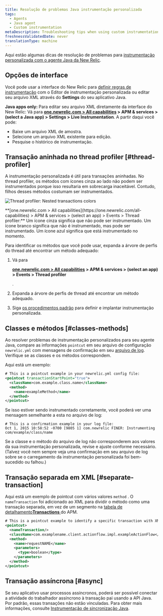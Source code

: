 ```yaml
---
title: Resolução de problemas Java instrumentação personalizada
tags:
  - Agents
  - Java agent
  - Custom instrumentation
metaDescription: Troubleshooting tips when using custom instrumentation with your New Relic Java agent.
freshnessValidatedDate: never
translationType: machine
---
```



Aqui estão algumas dicas de resolução de problemas para [instrumentação personalizada com o agente Java da New Relic](/docs/agents/java-agent/custom-instrumentation/java-custom-instrumentation).

## Opções de interface

Você pode usar a interface do New Relic para [definir regras de instrumentação](/docs/agents/java-agent/custom-instrumentation/custom-instrumentation-editor-quickly-customize-your-java-instrumentation) com o Editor de instrumentação personalizada ou editar seu arquivo XML através do <DoNotTranslate>**Settings**</DoNotTranslate> do seu aplicativo Java.

<DoNotTranslate>**Java apps only:**</DoNotTranslate> Para editar seu arquivo XML diretamente da interface do New Relic: Vá para <DoNotTranslate>**[one.newrelic.com > All capabilities](https://one.newrelic.com/all-capabilities) > APM & services > (select a Java app) > Settings > Live Instrumentation**</DoNotTranslate>. A partir daqui você pode:

* Baixe um arquivo XML de amostra.
* Selecione um arquivo XML existente para edição.
* Pesquise o histórico de instrumentação.

## Transação aninhada no thread profiler [#thread-profiler]

A instrumentação personalizada é útil para transações aninhadas. No thread profiler, os métodos com ícones cinza ao lado não podem ser instrumentados porque isso resultaria em sobrecarga inaceitável. Contudo, filhos desses métodos costumam ser instrumentados.

<img
  title="Thread profiler: Nested transactions colors"
  alt="Thread profiler: Nested transactions colors"
  src={apmJavaCustomInstrumentationColors}
/>

<figcaption>
  <DoNotTranslate>**[one.newrelic.com > All capabilities](https://one.newrelic.com/all-capabilities) > APM & services > (select an app) > Events > Thread profiler:**</DoNotTranslate> Um ícone cinza significa que não pode ser instrumentado. Um ícone branco significa que não é instrumentado, mas pode ser instrumentado. Um ícone azul significa que está instrumentado no momento.
</figcaption>

Para identificar os métodos que você pode usar, expanda a árvore de perfis do thread até encontrar um método adequado:

1. Vá para

   <DoNotTranslate>**[one.newrelic.com > All capabilities](https://one.newrelic.com/all-capabilities) > APM & services > (select an app) > Events > Thread profiler**</DoNotTranslate>

   .

2. Expanda a árvore de perfis de thread até encontrar um método adequado.

3. Siga [os procedimentos padrão](/docs/agents/java-agent/custom-instrumentation/custom-instrumentation-editor-quickly-customize-your-java-instrumentation) para definir e implantar instrumentação personalizada.

## Classes e métodos [#classes-methods]

Ao resolver problemas de instrumentação personalizados para seu agente Java, compare as informações `pointcut` em seu arquivo de configuração `newrelic.yml` com mensagens de confirmação em seu [arquivo de log](/docs/agents/java-agent/troubleshooting/generating-logs-troubleshooting-java). Verifique se as classes e os métodos correspondem.

Aqui está um exemplo:

```xml
# This is a pointcut example in your newrelic.yml config file:
<pointcut transactionStartPoint="true">
  <className>com.example.class.name</className>
  <method>
    <name>exampleMethod</name>
  </method>
</pointcut>
```

Se isso estiver sendo instrumentado corretamente, você poderá ver uma mensagem semelhante a esta no arquivo de log:

```
# This is a confirmation example in your log file:
Oct 1, 2015 10:58:52 -0700 [9805 1] com.newrelic FINER: Instrumenting com/example/class/name
```

Se a classe e o método do arquivo de log não corresponderem aos valores da sua instrumentação personalizada, revise e ajuste conforme necessário. (Talvez você nem sempre veja uma confirmação em seu arquivo de log sobre se o carregamento da instrumentação personalizada foi bem-sucedido ou falhou.)

## Transação separada em XML [#separate-transaction]

Aqui está um exemplo de pointcut com vários valores `method` . O `nameTransaction` foi adicionado ao XML para dividir o método como uma transação separada, em vez de um segmento na [tabela de detalhamento<DoNotTranslate>**Transactions**</DoNotTranslate> ](/docs/apm/applications-menu/monitoring/transactions-page)do APM.

```xml
# This is a pointcut example to identify a specific transaction with XML custom instrumentation:
<pointcut>
  <nameTransaction/>
  <className>com.examplename.client.actionflow.impl.exampleActionFlow</className>
  <method>
    <name>requestNAME</name>
    <parameters>
      <type>boolean</type>
    </parameters>
  </method>
</pointcut>
```

## Transação assíncrona [#async]

Se seu aplicativo usar processos assíncronos, poderá ser possível conectar a atividade do trabalhador assíncrono à transação pai usando a API Java. Por padrão, essas transações não estão vinculadas. Para obter mais informações, consulte [Instrumentação de sincronização Java](/docs/agents/java-agent/async-instrumentation/introduction-java-async-instrumentation).